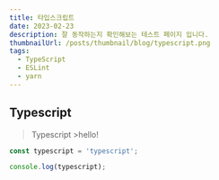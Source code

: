 ```yaml
---
title: 타입스크립트
date: 2023-02-23
description: 잘 동작하는지 확인해보는 테스트 페이지 입니다.
thumbnailUrl: /posts/thumbnail/blog/typescript.png
tags:
  - TypeScript
  - ESLint
  - yarn
---
```


## Typescript

> Typescript >hello!

```typescript
const typescript = 'typescript';

console.log(typescript);
```
